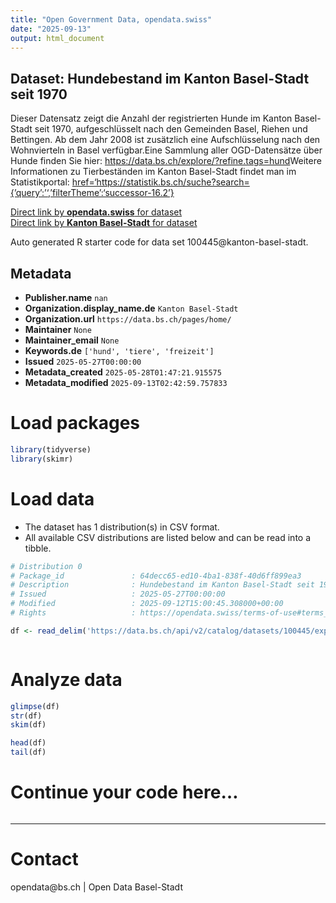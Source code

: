 ```yaml
---
title: "Open Government Data, opendata.swiss"
date: "2025-09-13"
output: html_document
---
```


## Dataset: Hundebestand im Kanton Basel-Stadt seit 1970

Dieser Datensatz zeigt die Anzahl der registrierten Hunde im Kanton Basel-Stadt seit 1970, aufgeschlüsselt nach den Gemeinden Basel, Riehen und Bettingen. Ab dem Jahr 2008 ist zusätzlich eine Aufschlüsselung nach den Wohnvierteln in Basel verfügbar.Eine Sammlung aller OGD-Datensätze über Hunde finden Sie hier: [https://data.bs.ch/explore/?refine.tags=hund](https://data.bs.ch/explore/?refine.tags=hund)Weitere Informationen zu Tierbeständen im Kanton Basel-Stadt findet man im Statistikportal: [href='https://statistik.bs.ch/suche?search={'query':'','filterTheme':'successor-16.2'}](https://statistik.bs.ch/suche?search={'query':'','filterTheme':'successor-16.2'})

[Direct link by **opendata.swiss** for dataset](https://opendata.swiss/de/dataset/hundebestand-im-kanton-basel-stadt-seit-1970)<br>
[Direct link by **Kanton Basel-Stadt** for dataset](https://data.bs.ch/explore/dataset/100445/)

Auto generated R starter code for data set 100445@kanton-basel-stadt.

## Metadata

- **Publisher.name** `nan`
- **Organization.display_name.de** `Kanton Basel-Stadt`
- **Organization.url** `https://data.bs.ch/pages/home/`
- **Maintainer** `None`
- **Maintainer_email** `None`
- **Keywords.de** `['hund', 'tiere', 'freizeit']`
- **Issued** `2025-05-27T00:00:00`
- **Metadata_created** `2025-05-28T01:47:21.915575`
- **Metadata_modified** `2025-09-13T02:42:59.757833`


# Load packages

```r

library(tidyverse)
library(skimr)

```

# Load data

-   The dataset has 1 distribution(s) in CSV format.
-   All available CSV distributions are listed below and can be read into a tibble.

```r

# Distribution 0
# Package_id               : 64decc65-ed10-4ba1-838f-40d6ff899ea3
# Description              : Hundebestand im Kanton Basel-Stadt seit 1970 (csv)
# Issued                   : 2025-05-27T00:00:00
# Modified                 : 2025-09-12T15:00:45.308000+00:00
# Rights                   : https://opendata.swiss/terms-of-use#terms_by

df <- read_delim('https://data.bs.ch/api/v2/catalog/datasets/100445/exports/csv?use_labels=true')



```

# Analyze data

```r

glimpse(df)
str(df)
skim(df)

head(df)
tail(df)

```

# Continue your code here...

```r

```

------------------------------------------------------------------------

# Contact

opendata@bs.ch | Open Data Basel-Stadt
